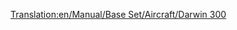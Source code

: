 [[Translation:en/Manual/Base Set/Aircraft/Darwin 300]]

{{nl/Vliegtuig|Name=Darwin 300
|Image=[[File:en/Boeing747.png|Darwin 300]]
|Cost=61.523 (123,046)
|Speed=947 kph (592 MPH)
|Annual=7.115 (14,230)
|Designed=1967
|Lifespan=25
|Capacity=300 passagiers & 50 zakken post
|Description=Groot vliegtuig met enorme capaciteit. Erg hoge kosten en bovengemiddeld hoge onderhoudskosten.
|Real-lifeWikilink=Boeing 747
|Real-life=Boeing 747
}}